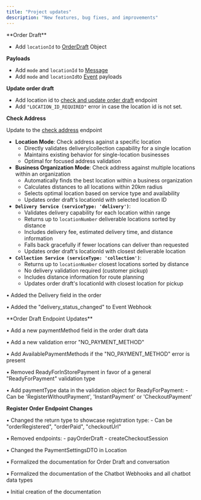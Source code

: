 ```yaml
---
title: "Project updates"
description: "New features, bug fixes, and improvements"
---
```


<Update label="2025-06-12" description="v1.4.0">
  **Order Draft**

  - Add `locationId` to [OrderDraft](/chatbot/types/order-draft/introduction) Object

  **Payloads**

  - Add `mode` and `locationId` to  [Message](/chatbot/message-webhook)
  - Add `mode` and `locationId`to [Event](/chatbot/event-webhook) payloads

  **Update order draft**

  - Add location id to [check and update order draft](/api-reference/order-drafts/update-and-validate-an-order-draft) endpoint
  - Add `"LOCATION_ID_REQUIRED"` error in case the location id is not set.

  **Check Address**

  Update to the [check address](/api-reference/chatbot/check-address) endpoint

  - **Location Mode**: Check address against a specific location
    - Directly validates delivery/collection capability for a single location
    - Maintains existing behavior for single-location businesses
    - Optimal for focused address validation
  - **Business Organization Mode**: Check address against multiple locations within an organization
    - Automatically finds the best location within a business organization
    - Calculates distances to all locations within 20km radius
    - Selects optimal location based on service type and availability
    - Updates order draft's locationId with selected location ID
  - **`Delivery Service (serviceType: 'delivery')`**:
    - Validates delivery capability for each location within range
    - Returns up to `locationNumber` deliverable locations sorted by distance
    - Includes delivery fee, estimated delivery time, and distance information
    - Falls back gracefully if fewer locations can deliver than requested
    - Updates order draft's locationId with closest deliverable location
  - **`Collection Service (serviceType: 'collection')`**:
    - Returns up to `locationNumber` closest locations sorted by distance
    - No delivery validation required (customer pickup)
    - Includes distance information for route planning
    - Updates order draft's locationId with closest location for pickup
</Update>

<Update label="2025-04-29" description="v1.3.0">
  • Added the Delivery field in the order

  • Added the "delivery_status_changed" to Event Webhook
</Update>

<Update label="2025-04-23" description="v1.2.0">
  **Order Draft Endpoint Updates**

  • Add a new paymentMethod field in the order draft data

  • Add a new validation error "NO_PAYMENT_METHOD"

  • Add AvailablePaymentMethods if the "NO_PAYMENT_METHOD" error is present

  • Removed ReadyForInStorePayment in favor of a general "ReadyForPayment" validation type

  • Add paymentType data in the validation object for ReadyForPayment: - Can be 'RegisterWithoutPayment', 'InstantPayment' or 'CheckoutPayment'

  **Register Order Endpoint Changes**

  • Changed the return type to showcase registration type: - Can be "orderRegistered", "orderPaid", "checkoutUrl"

  • Removed endpoints: - payOrderDraft - createCheckoutSession

  • Changed the PaymentSettingsDTO in Location
</Update>

<Update label="2025-03-24" description="v1.1.0">
  • Formalized the documentation for Order Draft and conversation

  • Formalized the documentation of the Chatbot Webhooks and all chatbot data types
</Update>

<Update label="2025-03-22" description="v1.0.0">
  • Initial creation of the documentation
</Update>